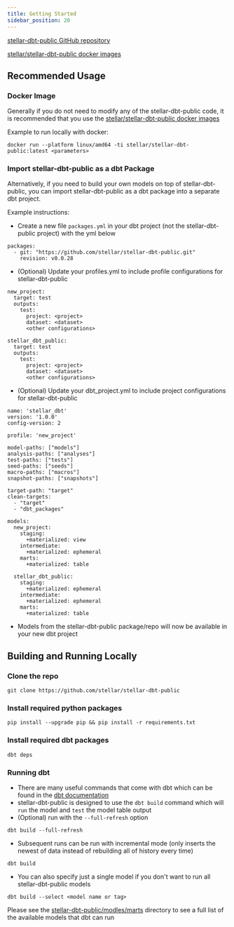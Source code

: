 ```yaml
---
title: Getting Started
sidebar_position: 20
---
```


[stellar-dbt-public GitHub repository](https://github.com/stellar/stellar-dbt-public/tree/master)

[stellar/stellar-dbt-public docker images](https://hub.docker.com/r/stellar/stellar-dbt-public)

## Recommended Usage

### Docker Image

Generally if you do not need to modify any of the stellar-dbt-public code, it is recommended that you use the [stellar/stellar-dbt-public docker images](https://hub.docker.com/r/stellar/stellar-dbt-public)

Example to run locally with docker:

```
docker run --platform linux/amd64 -ti stellar/stellar-dbt-public:latest <parameters>
```

### Import stellar-dbt-public as a dbt Package

Alternatively, if you need to build your own models on top of stellar-dbt-public, you can import stellar-dbt-public as a dbt package into a separate dbt project.

Example instructions:

- Create a new file `packages.yml` in your dbt project (not the stellar-dbt-public project) with the yml below

```
packages:
  - git: "https://github.com/stellar/stellar-dbt-public.git"
    revision: v0.0.28
```

- (Optional) Update your profiles.yml to include profile configurations for stellar-dbt-public

```
new_project:
  target: test
  outputs:
    test:
      project: <project>
      dataset: <dataset>
      <other configurations>

stellar_dbt_public:
  target: test
  outputs:
    test:
      project: <project>
      dataset: <dataset>
      <other configurations>
```

- (Optional) Update your dbt_project.yml to include project configurations for stellar-dbt-public

```
name: 'stellar_dbt'
version: '1.0.0'
config-version: 2

profile: 'new_project'

model-paths: ["models"]
analysis-paths: ["analyses"]
test-paths: ["tests"]
seed-paths: ["seeds"]
macro-paths: ["macros"]
snapshot-paths: ["snapshots"]

target-path: "target"
clean-targets:
  - "target"
  - "dbt_packages"

models:
  new_project:
    staging:
      +materialized: view
    intermediate:
      +materialized: ephemeral
    marts:
      +materialized: table

  stellar_dbt_public:
    staging:
      +materialized: ephemeral
    intermediate:
      +materialized: ephemeral
    marts:
      +materialized: table
```

- Models from the stellar-dbt-public package/repo will now be available in your new dbt project

## Building and Running Locally

### Clone the repo

```
git clone https://github.com/stellar/stellar-dbt-public
```

### Install required python packages

```
pip install --upgrade pip && pip install -r requirements.txt

```

### Install required dbt packages

```
dbt deps
```

### Running dbt

- There are many useful commands that come with dbt which can be found in the [dbt documentation](https://docs.getdbt.com/reference/dbt-commands#available-commands)
- stellar-dbt-public is designed to use the `dbt build` command which will `run` the model and `test` the model table output
- (Optional) run with the `--full-refresh` option

```
dbt build --full-refresh
```

- Subsequent runs can be run with incremental mode (only inserts the newest of data instead of rebuilding all of history every time)

```
dbt build
```

- You can also specify just a single model if you don't want to run all stellar-dbt-public models

```
dbt build --select <model name or tag>
```

Please see the [stellar-dbt-public/modles/marts](https://github.com/stellar/stellar-dbt-public/tree/master/models/marts) directory to see a full list of the available models that dbt can run
